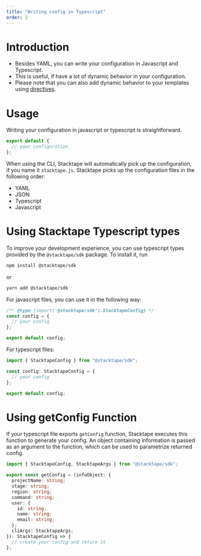 ```yaml
---
title: "Writing config in Typescript"
order: 2
---
```


# Introduction

- Besides YAML, you can write your configuration in Javascript and Typescript.
- This is useful, if have a lot of dynamic behavior in your configuration.
- Please note that you can also add dynamic behavior to your templates using [directives](/configuration/directives).

# Usage

Writing your configuration in javascript or typescript is straightforward.

```javascript
export default {
  // your configuration
};
```

When using the CLI, Stacktape will automatically pick up the configuration, if you name it `stacktape.js`. Stacktape
picks up the configuration files in the following order:

- YAML
- JSON
- Typescript
- Javascript

# Using Stacktape Typescript types

To improve your development experience, you can use typescript types provided by the `@stacktape/sdk` package. To
install it, run

```bash
npm install @stacktape/sdk
```

or

```bash
yarn add @stacktape/sdk
```

For javascript files, you can use it in the following way:

```javascript
/** @type {import('@stacktape/sdk').StacktapeConfig} */
const config = {
  // your config
};

export default config;
```

For typescript files:

```typescript
import { StacktapeConfig } from "@stacktape/sdk";

const config: StacktapeConfig = {
  // your config
};

export default config;
```

# Using getConfig Function

If your typescript file exports `getConfig` function, Stacktape executes this function to generate your config. An
object containing information is passed as an argument to the function, which can be used to parametrize returned
config.

```typescript
import { StacktapeConfig, StacktapeArgs } from "@stacktape/sdk";

export const getConfig = (infoObject: {
  projectName: string;
  stage: string;
  region: string;
  command: string;
  user: {
    id: string;
    name: string;
    email: string;
  };
  cliArgs: StacktapeArgs;
}): StacktapeConfig => {
  // create your config and return it
};
```

